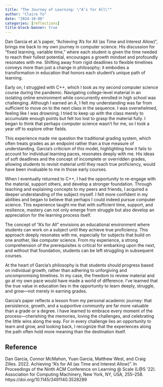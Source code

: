 ```yaml
---
title: "The Journey of Learning: \"A’s for All\""
author: "Claire To"
date: "2024-10-06"
categories: [reflections]
title-block-banner: true
---
```


Dan Garcia et al.'s paper, "Achieving 'A's for All (as Time and Interest Allow)", brings me back to my own journey in computer science. His discussion for “fixed learning, variable time,” where each student is given the time needed to reach their fullest potential, encourages a growth mindset and profoundly resonates with me. Shifting away from rigid deadlines to flexible timelines conveys more than just a change in philosophy; it embodies a transformation in education that honors each student’s unique path of learning.

Early on, I struggled with C++, which I took as my second computer science course during the pandemic. Navigating college-level material in an isolating online environment while concurrently enrolled in high school was challenging. Although I earned an A, I felt my understanding was far from sufficient to move on to the next class in the sequence. I was overwhelmed, feeling like I was drowning; I tried to keep up with the class merely to accumulate enough points but felt too lost to grasp the material fully. I began to think that perhaps computer science wasn’t for me, so I took a year off to explore other fields.

This experience made me question the traditional grading system, which often treats grades as an endpoint rather than a true measure of understanding. Garcia’s criticism of this model, highlighting how it fails to account for individual learning paces, resonates deeply with me. His ideas of soft deadlines and the concept of incomplete or overridden grades, allowing students to revisit material until they reach true proficiency, would have been invaluable to me in those early courses. 

When I eventually returned to C++, I had the opportunity to re-engage with the material, support others, and develop a stronger foundation. Through teaching and explaining concepts to my peers and friends, I acquired a deeper understanding of the subject myself. I felt more confident in my abilities and began to believe that perhaps I could indeed pursue computer science. This experience taught me that with sufficient time, support, and resilience, mastery can not only emerge from struggle but also develop an appreciation for the learning process itself.

The concept of "A's for All" envisions an educational environment where students can work on a subject until they achieve true proficiency. This approach deeply resonates with me, especially for subjects that build on one another, like computer science. From my experience, a strong comprehension of the prerequisites is critical for embarking upon the next, and without that foundation, students can be left struggling in subsequent courses.

At the heart of Garcia's philosophy is that students should progress based on individual growth, rather than adhering to unforgiving and uncompromising timelines. In my case, the freedom to review material and go at my own pace would have made a world of difference. I’ve learned that the true value in education lies in the opportunity to learn deeply, struggle, and grow—not merely in earning grades.

Garcia's paper reflects a lesson from my personal academic journey: that persistence, growth, and a supportive community are far more valuable than a grade or a degree. I have learned to embrace every moment of the process—cherishing the memories, loving the challenges, and celebrating the little wins along the way. For in every challenge lies an opportunity to learn and grow, and looking back, I recognize that the experiences along the path often hold more meaning than the destination itself.

## Reference

Dan Garcia, Connor McMahon, Yuan Garcia, Matthew West, and Craig Zilles. 2022. Achieving "A's for All (as Time and Interest Allow)". In Proceedings of the Ninth ACM Conference on Learning \@ Scale (L\@S '22). Association for Computing Machinery, New York, NY, USA, 255–258. https://doi.org/10.1145/3491140.3528289

